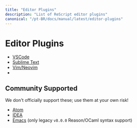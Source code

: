 ```yaml
---
title: "Editor Plugins"
description: "List of ReScript editor plugins"
canonical: "/pt-BR/docs/manual/latest/editor-plugins"
---
```


# Editor Plugins

- [VSCode](https://marketplace.visualstudio.com/items?itemName=chenglou92.rescript-vscode)
- [Sublime Text](https://github.com/reasonml-editor/sublime-reason)
- [Vim/Neovim](https://github.com/rescript-lang/vim-rescript)
-
## Community Supported

We don't officially support these; use them at your own risk!

- [Atom](https://atom.io/packages/ide-rescript)
- [IDEA](https://github.com/reasonml-editor/reasonml-idea-plugin)
- [Emacs](https://github.com/reasonml-editor/reason-mode) (only legacy `v8.0.0` Reason/OCaml syntax support)
